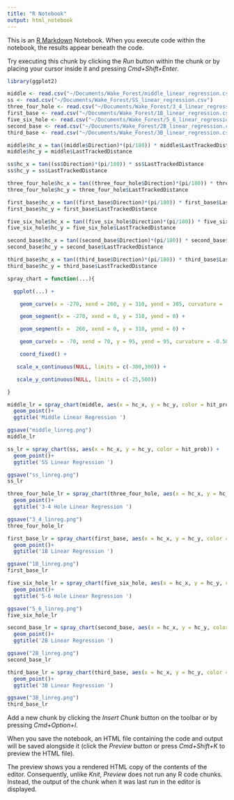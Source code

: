 ```yaml
---
title: "R Notebook"
output: html_notebook
---
```


This is an [R Markdown](http://rmarkdown.rstudio.com) Notebook. When you execute code within the notebook, the results appear beneath the code. 

Try executing this chunk by clicking the *Run* button within the chunk or by placing your cursor inside it and pressing *Cmd+Shift+Enter*. 


```r
library(ggplot2)
```

```r
middle <- read.csv("~/Documents/Wake_Forest/middle_linear_regression.csv")
ss <- read.csv("~/Documents/Wake_Forest/SS_linear_regression.csv")
three_four_hole <- read.csv("~/Documents/Wake_Forest/3_4_linear_regression.csv")
first_base <- read.csv("~/Documents/Wake_Forest/1B_linear_regression.csv")
five_six_hole <- read.csv("~/Documents/Wake_Forest/5_6_linear_regression.csv")
second_base <- read.csv("~/Documents/Wake_Forest/2B_linear_regression.csv")
third_base <- read.csv("~/Documents/Wake_Forest/3B_linear_regression.csv")
```

```r
middle$hc_x = tan((middle$Direction)*(pi/180)) * middle$LastTrackedDistance
middle$hc_y = middle$LastTrackedDistance

ss$hc_x = tan((ss$Direction)*(pi/180)) * ss$LastTrackedDistance
ss$hc_y = ss$LastTrackedDistance

three_four_hole$hc_x = tan((three_four_hole$Direction)*(pi/180)) * three_four_hole$LastTrackedDistance
three_four_hole$hc_y = three_four_hole$LastTrackedDistance

first_base$hc_x = tan((first_base$Direction)*(pi/180)) * first_base$LastTrackedDistance
first_base$hc_y = first_base$LastTrackedDistance

five_six_hole$hc_x = tan((five_six_hole$Direction)*(pi/180)) * five_six_hole$LastTrackedDistance
five_six_hole$hc_y = five_six_hole$LastTrackedDistance

second_base$hc_x = tan((second_base$Direction)*(pi/180)) * second_base$LastTrackedDistance
second_base$hc_y = second_base$LastTrackedDistance

third_base$hc_x = tan((third_base$Direction)*(pi/180)) * third_base$LastTrackedDistance
third_base$hc_y = third_base$LastTrackedDistance

```

```r
spray_chart = function(...){

  ggplot(...) + 

    geom_curve(x = -270, xend = 260, y = 310, yend = 305, curvature = -0.45) + 

    geom_segment(x = -270, xend = 0, y = 310, yend = 0) +

    geom_segment(x =  260, xend = 0, y = 310, yend = 0) + 

    geom_curve(x = -70, xend = 70, y = 95, yend = 95, curvature = -0.50, linetype = "dotted") +

    coord_fixed() +

   scale_x_continuous(NULL, limits = c(-300,300)) + 

   scale_y_continuous(NULL, limits = c(-25,500))

}
```

```r
middle_lr = spray_chart(middle, aes(x = hc_x, y = hc_y, color = hit_prob)) +
  geom_point()+
  ggtitle('Middle Linear Regression ')

ggsave("middle_linreg.png")
middle_lr
```

```r
ss_lr = spray_chart(ss, aes(x = hc_x, y = hc_y, color = hit_prob)) +
  geom_point()+
  ggtitle('SS Linear Regression ')

ggsave("ss_linreg.png")
ss_lr
```

```r
three_four_hole_lr = spray_chart(three_four_hole, aes(x = hc_x, y = hc_y, color = hit_prob)) +
  geom_point()+
  ggtitle('3-4 Hole Linear Regression ')

ggsave("3_4_linreg.png")
three_four_hole_lr
```

```r
first_base_lr = spray_chart(first_base, aes(x = hc_x, y = hc_y, color = hit_prob)) +
  geom_point()+
  ggtitle('1B Linear Regression ')

ggsave("1B_linreg.png")
first_base_lr
```

```r
five_six_hole_lr = spray_chart(five_six_hole, aes(x = hc_x, y = hc_y, color = hit_prob)) +
  geom_point()+
  ggtitle('5-6 Hole Linear Regression ')

ggsave("5_6_linreg.png")
five_six_hole_lr
```

```r
second_base_lr = spray_chart(second_base, aes(x = hc_x, y = hc_y, color = hit_prob)) +
  geom_point()+
  ggtitle('2B Linear Regression ')

ggsave("2B_linreg.png")
second_base_lr
```

```r
third_base_lr = spray_chart(third_base, aes(x = hc_x, y = hc_y, color = hit_prob)) +
  geom_point()+
  ggtitle('3B Linear Regression ')

ggsave("3B_linreg.png")
third_base_lr
```




Add a new chunk by clicking the *Insert Chunk* button on the toolbar or by pressing *Cmd+Option+I*.

When you save the notebook, an HTML file containing the code and output will be saved alongside it (click the *Preview* button or press *Cmd+Shift+K* to preview the HTML file). 

The preview shows you a rendered HTML copy of the contents of the editor. Consequently, unlike *Knit*, *Preview* does not run any R code chunks. Instead, the output of the chunk when it was last run in the editor is displayed.

